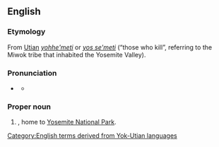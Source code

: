 ==English==
{{wikipedia}}

===Etymology===
From [[Utian]] ''[[yohhe'meti]]'' or ''[[yos se'meti]]'' (“those who kill”, referring to the Miwok tribe that inhabited the Yosemite Valley).

===Pronunciation===
* {{a|GenAm}} {{IPA|en|/joʊˈsɛmɪti/}}
** {{audio|en|LL-Q1860 (eng)-Vealhurl-Yosemite.wav|Audio (UK)}}

===Proper noun===
{{en-proper noun}}

# {{place|en|area|s/California}}, home to [[w:Yosemite National Park|Yosemite National Park]].

[[Category:English terms derived from Yok-Utian languages]]